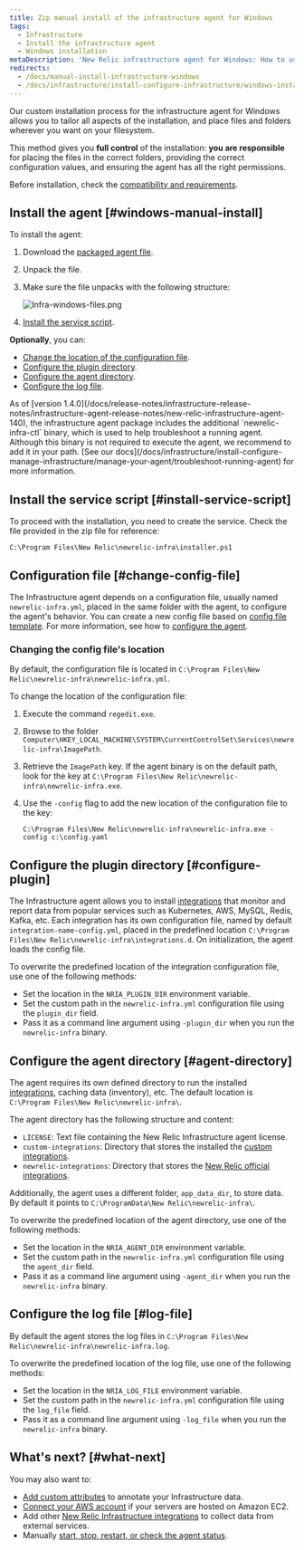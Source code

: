 ```yaml
---
title: Zip manual install of the infrastructure agent for Windows
tags:
  - Infrastructure
  - Install the infrastructure agent
  - Windows installation
metaDescription: 'New Relic infrastructure agent for Windows: How to use the manual install script so you can adapt it to your environment.'
redirects:
  - /docs/manual-install-infrastructure-windows
  - /docs/infrastructure/install-configure-infrastructure/windows-installation/manual-install-infrastructure-windows
---
```


Our custom installation process for the infrastructure agent for Windows allows you to tailor all aspects of the installation, and place files and folders wherever you want on your filesystem.

This method gives you **full control** of the installation: **you are responsible** for placing the files in the correct folders, providing the correct configuration values, and ensuring the agent has all the right permissions.

Before installation, check the [compatibility and requirements](/docs/Infrastructure-compatibility-requirements).

## Install the agent [#windows-manual-install]

To install the agent:

1. Download the [packaged agent file](https://download.newrelic.com/infrastructure_agent/binaries/windows/).
2. Unpack the file.
3. Make sure the file unpacks with the following structure:

   ![Infra-windows-files.png](./images/Infra-windows-files.png "Infra-windows-files.png")
4. [Install the service script](#install-service-script).

**Optionally**, you can:

* [Change the location of the configuration file](#change-config-file).
* [Configure the plugin directory](#configure-plugin).
* [Configure the agent directory](#agent-directory).
* [Configure the log file](#log-file).

<Callout variant="important">
  As of [version 1.4.0](/docs/release-notes/infrastructure-release-notes/infrastructure-agent-release-notes/new-relic-infrastructure-agent-140), the infrastructure agent package includes the additional `newrelic-infra-ctl` binary, which is used to help troubleshoot a running agent. Although this binary is not required to execute the agent, we recommend to add it in your path. [See our docs](/docs/infrastructure/install-configure-manage-infrastructure/manage-your-agent/troubleshoot-running-agent) for more information.
</Callout>

## Install the service script [#install-service-script]

To proceed with the installation, you need to create the service. Check the file provided in the zip file for reference:

```
C:\Program Files\New Relic\newrelic-infra\installer.ps1
```

## Configuration file [#change-config-file]

The Infrastructure agent depends on a configuration file, usually named `newrelic-infra.yml`, placed in the same folder with the agent, to configure the agent's behavior. You can create a new config file based on [config file template](/docs/infrastructure/new-relic-infrastructure/configuration/infrastructure-config-file-template-newrelic-infrayml). For more information, see how to [configure the agent](/docs/infrastructure/new-relic-infrastructure/configuration/configure-infrastructure-agent).

### Changing the config file's location

By default, the configuration file is located in `C:\Program Files\New Relic\newrelic-infra\newrelic-infra.yml`.

To change the location of the configuration file:

1. Execute the command `regedit.exe`.
2. Browse to the folder `Computer\HKEY_LOCAL_MACHINE\SYSTEM\CurrentControlSet\Services\newrelic-infra\ImagePath`.
3. Retrieve the `ImagePath` key. If the agent binary is on the default path, look for the key at `C:\Program Files\New Relic\newrelic-infra\newrelic-infra.exe`.
4. Use the `-config` flag to add the new location of the configuration file to the key:

   ```
   C:\Program Files\New Relic\newrelic-infra\newrelic-infra.exe -config c:\config.yaml
   ```

## Configure the plugin directory [#configure-plugin]

The Infrastructure agent allows you to install [integrations](/docs/integrations) that monitor and report data from popular services such as Kubernetes, AWS, MySQL, Redis, Kafka, etc. Each integration has its own configuration file, named by default `integration-name-config.yml`, placed in the predefined location `C:\Program Files\New Relic\newrelic-infra\integrations.d`. On initialization, the agent loads the config file.

To overwrite the predefined location of the integration configuration file, use one of the following methods:

* Set the location in the `NRIA_PLUGIN_DIR` environment variable.
* Set the custom path in the `newrelic-infra.yml` configuration file using the `plugin_dir` field.
* Pass it as a command line argument using `-plugin_dir` when you run the `newrelic-infra` binary.

## Configure the agent directory [#agent-directory]

The agent requires its own defined directory to run the installed [integrations](/docs/integrations), caching data (inventory), etc. The default location is `C:\Program Files\New Relic\newrelic-infra\`.

The agent directory has the following structure and content:

* `LICENSE`: Text file containing the New Relic Infrastructure agent license.
* `custom-integrations`: Directory that stores the installed the [custom integrations](/docs/integrations/integrations-sdk/getting-started/introduction-infrastructure-integrations-sdk).
* `newrelic-integrations`: Directory that stores the [New Relic official integrations](/docs/infrastructure/integrations/types-integrations).

Additionally, the agent uses a different folder, `app_data_dir`, to store data. By default it points to `C:\ProgramData\New Relic\newrelic-infra\`.

To overwrite the predefined location of the agent directory, use one of the following methods:

* Set the location in the `NRIA_AGENT_DIR` environment variable.
* Set the custom path in the `newrelic-infra.yml` configuration file using the `agent_dir` field.
* Pass it as a command line argument using `-agent_dir` when you run the `newrelic-infra` binary.

## Configure the log file [#log-file]

By default the agent stores the log files in `C:\Program Files\New Relic\newrelic-infra\newrelic-infra.log`.

To overwrite the predefined location of the log file, use one of the following methods:

* Set the location in the `NRIA_LOG_FILE` environment variable.
* Set the custom path in the `newrelic-infra.yml` configuration file using the `log_file` field.
* Pass it as a command line argument using `-log_file` when you run the `newrelic-infra` binary.

## What's next? [#what-next]

You may also want to:

* [Add custom attributes](/docs/Infrastructure-configure-your-agent#conf-custom_attributes) to annotate your Infrastructure data.
* [Connect your AWS account](/docs/infrastructure-amazon-aws-ec2-integration#connect) if your servers are hosted on Amazon EC2.
* Add other [New Relic Infrastructure integrations](/docs/infrastructure/integrations-getting-started/getting-started/introduction-infrastructure-integrations) to collect data from external services.
* Manually [start, stop, restart, or check the agent status](/docs/infrastructure-start-stop-restart-check-agent-status#linux).
